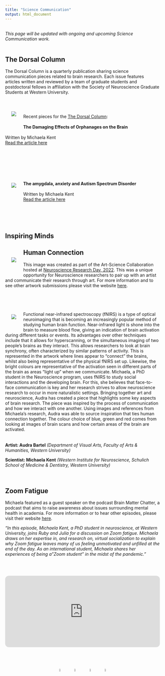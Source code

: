 ```yaml
---
title: "Science Communication"
output: html_document
---
```


<br>
*This page will be updated with ongoing and upcoming Science Communication work.*
<br>
<br>

## The Dorsal Column 

The Dorsal Column is a quarterly publication sharing science communication pieces related to brain research. Each issue features articles written and reviewed by a team of graduate students and postdoctoral fellows in affiliation with the Society of Neuroscience Graduate Students at Western University.
<br>
<div class="polaroid">
  <img src="images/Michaela_TDC.jpg" align="left" style="padding-right: 20px; padding-left: 20px;" vspace="40"> 
</div>

<br>
<br>

Recent pieces for the [The Dorsal Column](https://songsuwo.ca/dc-about-us):
<br>
<br>
**The Damaging Effects of Orphanages on the Brain** 
<br>
<br>
Written by Michaela Kent
<br>
[Read the article here](https://songsuwo.ca/thedorsalcolumn/vol3-iss2-michaela-kent)
<br>
<br>
<br>
<br>
<br>
<div class="polaroid">
  <img src="images/TDC_Michaela.jpg" align="left" style="padding-right: 20px; padding-left: 20px;" vspace="40"> 
</div>

<br>
<br>
**The amygdala, anxiety and Autism Spectrum Disorder** 
<br>
<br>
Written by Michaela Kent
<br>
[Read the article here](https://songsuwo.ca/thedorsalcolumn/vol3-iss4-michaela-kent)
<br>
<br>
<br>
<br>
<br>

## Inspiring Minds
<div class="polaroid">
  <img src="images/IM-Michaela-Kent.jpg" align="left" style="padding-right: 20px; padding-left: 20px;" vspace="40"> 
</div>


## Human Connection

This image was created as part of the Art-Science Collaboration hosted at [Neuroscience Research Day, 2022](https://songsuwo.ca/nrd2022). This was a unique opportunity for Neuroscience researchers to pair up with an artist and communicate their research through art. For more information and to see other artwork submissions please visit the website [here](https://songsuwo.ca/brain-art). 

<br>
<div class="polaroid">
  <img src="images/AudraBartelMichaelaKent.jpg" align="left" style="padding-right: 20px; padding-left: 20px;" vspace="40"> 
</div>

<br>


Functional near-infrared spectroscopy (fNIRS) is a type of optical
neuroimaging that is becoming an increasingly popular method of
studying human brain function. Near-infrared light is shone into the
brain to measure blood flow, giving an indication of brain activation
during different tasks or events. Its advantages over other techniques
include that it allows for hyperscanning, or the simultaneous imaging of
two people’s brains as they interact. This allows researchers to look at
brain synchrony, often characterized by similar patterns of activity. This
is represented in the artwork where lines appear to “connect” the
brains, whilst also being representative of the physical fNIRS set up.
Likewise, the bright colours are representative of the activation seen in
different parts of the brain as areas “light up” when we communicate.
Michaela, a PhD student in the Neuroscience program, uses fNIRS to
study social interactions and the developing brain. For this, she
believes that face-to-face communication is key and her research
strives to allow neuroscience research to occur in more naturalistic
settings. Bringing together art and neuroscience, Audra has created a
piece that highlights some key aspects of brain research. The piece
was inspired by the process of communication and how we interact with
one another. Using images and references from Michaela’s research,
Audra was able to source inspiration that ties human connection together. 
The colour choice of blue, green and red comes from looking at images of 
brain scans and how certain areas of the brain are activated.
<br>
<br>
<br>
<left>
**Artist: Audra Bartel** *(Department of Visual Arts, Faculty of Arts & Humanities, Western University)*

**Scientist: Michaela Kent** *(Western Institute for Neuroscience, Schulich School of Medicine & Dentistry, Western University)*
<br>
<br>
<br>

## Zoom Fatigue

Michaela featured as a guest speaker on the podcast Brain Matter Chatter, a podcast that aims to raise awareness about issues surrounding mental health in academia. For more information or to hear other episodes, please visit their website [here](https://songsuwo.ca/brainmatterchatter).

*"In this episode, Michaela Kent, a PhD student in neuroscience, at Western University, joins Ruby and Julia for a discussion on Zoom fatigue. Michaela draws on her expertise in, and research on, virtual socialization to explain why Zoom fatigue leaves many of us feeling unmotivated and unfilled at the end of the day. As an international student, Michaela shares her experiences of being a "Zoom student" in the midst of the pandemic."*

<br>
<br> 

<iframe style="border-radius:12px" src="https://open.spotify.com/embed/episode/0bu0u29NXmH8sdvNV0aFEL?utm_source=generator&theme=0" width="100%" height="232" frameBorder="0" allowfullscreen="" allow="autoplay; clipboard-write; encrypted-media; fullscreen; picture-in-picture"></iframe>

<br>
<br>
<center>


<br>
<br>
<center>
<a href= mailto:mkent28@uwo.ca> <img src="logos/envelope-solid.svg" style="width:5%" hspace="10"></a>
<a href=http://github.com/michaelakent/> <img src="logos/github-brands.svg" style="width:5%" hspace="10"></a>
<a href=https://twitter.com/michaelakent_> <img src="logos/twitter-brands.svg" style="width:5%" hspace="10"></a>
<a href=https://www.linkedin.com/in/michaelakent/> <img src="logos/linkedin-in-brands.svg" style="width:5%" hspace="10"></a>